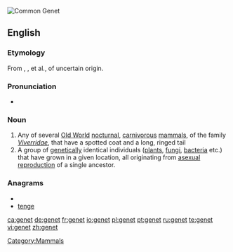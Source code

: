 [[File:Genetta genetta felina (Wroclaw zoo).JPG|thumb|right|Common Genet]]
{{also|genêt}}
==English==

===Etymology===
From {{etyl|xno}} {{term|genette}}, {{etyl|frm}} {{term|genette}}, {{term|jenette}} et al., of uncertain origin.

===Pronunciation===
* {{a|UK}} {{IPA|/ˈdʒɛnɪt/}}

===Noun===
{{en-noun}}
{{wikipedia}}

# Any of several [[Old World]] [[nocturnal]], [[carnivorous]] [[mammal]]s, of the family ''[[Viverridae]]'', that have a spotted coat and a long, ringed tail
# A group of [[genetic]]ally identical individuals ([[plant]]s, [[fungi]], [[bacteria]] etc.) that have grown in a given location, all originating from [[asexual reproduction]] of a single ancestor.

===Anagrams===
* {{alphagram|eegnt}}
* [[tenge#English|tenge]]

[[Category:Mammals]]

[[ca:genet]]
[[de:genet]]
[[fr:genet]]
[[io:genet]]
[[pl:genet]]
[[pt:genet]]
[[ru:genet]]
[[te:genet]]
[[vi:genet]]
[[zh:genet]]